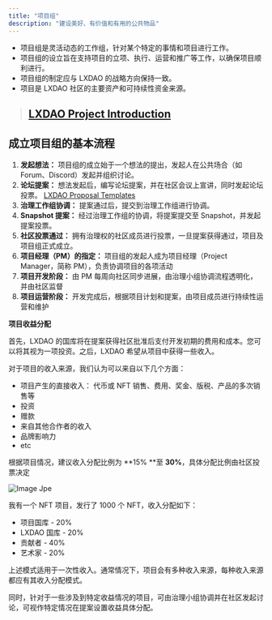 ```yaml
---
title: "项目组"
description: "建设美好、有价值和有用的公共物品"
---
```


- 项目组是灵活动态的工作组，针对某个特定的事情和项目进行工作。
- 项目组的设立旨在支持项目的立项、执行、运营和推广等工作，以确保项目顺利进行。
- 项目组的制定应与 LXDAO 的战略方向保持一致。
- 项目是 LXDAO 社区的主要资产和可持续性资金来源。

> ## [**LXDAO Project Introduction**](https://lxdao.io/projects)

## **成立项目组的基本流程**

1. **发起想法：** 项目组的成立始于一个想法的提出，发起人在公共场合（如Forum、Discord）发起并组织讨论。
2. **论坛提案：** 想法发起后，编写论坛提案，并在社区会议上宣讲，同时发起论坛投票。 [LXDAO Proposal Templates](https://forum.lxdao.io/t/lxdao-proposal-templates/620)
3. **治理工作组协调：** 提案通过后，提交到治理工作组进行协调。
4. **Snapshot 提案：** 经过治理工作组的协调，将提案提交至 Snapshot，并发起提案投票。
5. **社区投票通过：** 拥有治理权的社区成员进行投票，一旦提案获得通过，项目及项目组正式成立。
6. **项目经理（PM）的指定：** 项目组的发起人成为项目经理（Project Manager，简称 PM），负责协调项目的各项活动
7. **项目开发阶段：** 由 PM 每周向社区同步进展，由治理小组协调流程透明化，并由社区监督
8. **项目运营阶段：** 开发完成后，根据项目计划和提案，由项目成员进行持续性运营和维护

**项目收益分配**

首先，LXDAO 的国库将在提案获得社区批准后支付开发初期的费用和成本。您可以将其视为一项投资。之后，LXDAO 希望从项目中获得一些收入。

对于项目的收入来源，我们认为可以来自以下几个方面：

- 项目产生的直接收入： 代币或 NFT 销售、费用、奖金、版税、产品的多次销售等
- 投资
- 赠款
- 来自其他合作者的收入
- 品牌影响力
- etc

根据项目情况，建议收入分配比例为 **15% **至 **30%**，具体分配比例由社区投票决定

![Image Jpe](/images/xiang-mu-zu.avif)

<Card title="例如：" icon="circle-exclamation">
  我有一个 NFT 项目，发行了 1000 个 NFT，收入分配如下：

  - 项目国库 - 20%
  - LXDAO 国库 - 20%
  - 贡献者 - 40%
  - 艺术家 - 20%
</Card>

上述模式适用于一次性收入。通常情况下，项目会有多种收入来源，每种收入来源都应有其收入分配模式。

同时，针对于一些涉及到特定收益情况的项目，可由治理小组协调并在社区发起讨论，可视作特定情况在提案设置收益具体分配。